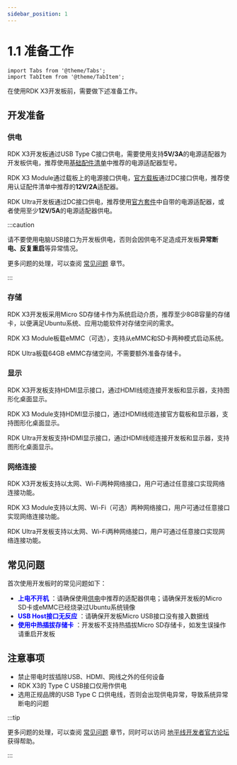 ```yaml
---
sidebar_position: 1
---
```


# 1.1 准备工作

```mdx-code-block
import Tabs from '@theme/Tabs';
import TabItem from '@theme/TabItem';
```

在使用RDK X3开发板前，需要做下述准备工作。

## 开发准备

### **供电**

<Tabs groupId="rdk-type">
<TabItem value="x3" label="RDK X3">

RDK X3开发板通过USB Type C接口供电，需要使用支持**5V/3A**的电源适配器为开发板供电，推荐使用[基础配件清单](/hardware_development/rdk_x3/accessory#basic_accessories)中推荐的电源适配器型号。

</TabItem>

<TabItem value="x3md" label="RDK X3 Module">

RDK X3 Module通过载板上的电源接口供电，[官方载板](http://localhost:3000/documents_rdk/hardware_development/rdk_x3_module/interface)通过DC接口供电，推荐使用认证配件清单中推荐的**12V/2A**适配器。

</TabItem>

<TabItem value="ultra" label="RDK Ultra">

RDK Ultra开发板通过DC接口供电，推荐使用[官方套件](http://localhost:3000/documents_rdk/hardware_development/rdk_ultra/interface)中自带的电源适配器，或者使用至少**12V/5A**的电源适配器供电。

</TabItem>
</Tabs>

:::caution

请不要使用电脑USB接口为开发板供电，否则会因供电不足造成开发板**异常断电、反复重启**等异常情况。

更多问题的处理，可以查阅 [常见问题](../category/common_questions) 章节。

:::



### **存储** 
<Tabs groupId="rdk-type">
<TabItem value="x3" label="RDK X3">

RDK X3开发板采用Micro SD存储卡作为系统启动介质，推荐至少8GB容量的存储卡，以便满足Ubuntu系统、应用功能软件对存储空间的需求。

</TabItem>

<TabItem value="x3md" label="RDK X3 Module">

RDK X3 Module板载eMMC（可选），支持从eMMC和SD卡两种模式启动系统。

</TabItem>

<TabItem value="ultra" label="RDK Ultra">

RDK Ultra板载64GB eMMC存储空间，不需要额外准备存储卡。

</TabItem>
</Tabs>



### **显示** 
<Tabs groupId="rdk-type">
<TabItem value="x3" label="RDK X3">

RDK X3开发板支持HDMI显示接口，通过HDMI线缆连接开发板和显示器，支持图形化桌面显示。

</TabItem>

<TabItem value="x3md" label="RDK X3 Module">

RDK X3 Module支持HDMI显示接口，通过HDMI线缆连接官方载板和显示器，支持图形化桌面显示。

</TabItem>

<TabItem value="ultra" label="RDK Ultra">

RDK Ultra开发板支持HDMI显示接口，通过HDMI线缆连接开发板和显示器，支持图形化桌面显示。

</TabItem>
</Tabs>



### **网络连接**
<Tabs groupId="rdk-type">
<TabItem value="x3" label="RDK X3">

RDK X3开发板支持以太网、Wi-Fi两种网络接口，用户可通过任意接口实现网络连接功能。

</TabItem>

<TabItem value="x3md" label="RDK X3 Module">

RDK X3 Module支持以太网、Wi-Fi（可选）两种网络接口，用户可通过任意接口实现网络连接功能。

</TabItem>

<TabItem value="ultra" label="RDK Ultra">

RDK Ultra开发板支持以太网、Wi-Fi两种网络接口，用户可通过任意接口实现网络连接功能。

</TabItem>
</Tabs>



## **常见问题**  

首次使用开发板时的常见问题如下：

- **<font color='Blue'>上电不开机</font>** ：请确保使用[供电](#供电)中推荐的适配器供电；请确保开发板的Micro SD卡或eMMC已经烧录过Ubuntu系统镜像
- **<font color='Blue'>USB Host接口无反应</font>** ：请确保开发板Micro USB接口没有接入数据线
- **<font color='Blue'>使用中热插拔存储卡</font>** ：开发板不支持热插拔Micro SD存储卡，如发生误操作请重启开发板



## **注意事项**

- 禁止带电时拔插除USB、HDMI、网线之外的任何设备
- RDK X3的 Type C USB接口仅用作供电 
- 选用正规品牌的USB Type C 口供电线，否则会出现供电异常，导致系统异常断电的问题



:::tip

更多问题的处理，可以查阅 [常见问题](../category/common_questions) 章节，同时可以访问 [地平线开发者官方论坛](https://developer.horizon.ai/forum) 获得帮助。

:::